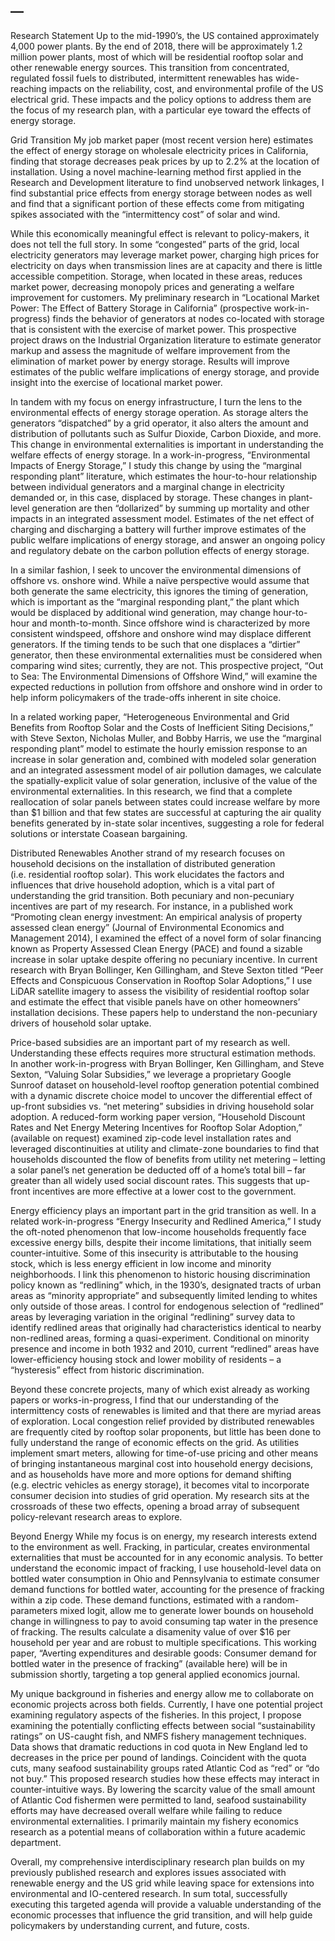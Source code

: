 ---
---


Research Statement
Up to the mid-1990’s, the US contained approximately 4,000 power plants. By the end of 2018, there will be approximately 1.2 million power plants, most of which will be residential rooftop solar and other renewable energy sources. This transition from concentrated, regulated fossil fuels to distributed, intermittent renewables has wide-reaching impacts on the reliability, cost, and environmental profile of the US electrical grid. These impacts and the policy options to address them are the focus of my research plan, with a particular eye toward the effects of energy storage.

Grid Transition
My job market paper (most recent version here) estimates the effect of energy storage on wholesale electricity prices in California, finding that storage decreases peak prices by up to 2.2% at the location of installation. Using a novel machine-learning method first applied in the Research and Development literature to find unobserved network linkages, I find substantial price effects from energy storage between nodes as well and find that a significant portion of these effects come from mitigating spikes associated with the “intermittency cost” of solar and wind.

While this economically meaningful effect is relevant to policy-makers, it does not tell the full story. In some “congested” parts of the grid, local electricity generators may leverage market power, charging high prices for electricity on days when transmission lines are at capacity and there is little accessible competition. Storage, when located in these areas, reduces market power, decreasing monopoly prices and generating a welfare improvement for customers. My preliminary research in “Locational Market Power: The Effect of Battery Storage in California” (prospective work-in-progress) finds the behavior of generators at nodes co-located with storage that is consistent with the exercise of market power. This prospective project draws on the Industrial Organization literature to estimate generator markup and assess the magnitude of welfare improvement from the elimination of market power by energy storage. Results will improve estimates of the public welfare implications of energy storage, and provide insight into the exercise of locational market power.

In tandem with my focus on energy infrastructure, I turn the lens to the environmental effects of energy storage operation. As storage alters the generators “dispatched” by a grid operator, it also alters the amount and distribution of pollutants such as Sulfur Dioxide, Carbon Dioxide, and more. This change in environmental externalities is important in understanding the welfare effects of energy storage. In a work-in-progress, “Environmental Impacts of Energy Storage,” I study this change by using the “marginal responding plant” literature, which estimates the hour-to-hour relationship between individual generators and a marginal change in electricity demanded or, in this case, displaced by storage. These changes in plant-level generation are then “dollarized” by summing up mortality and other impacts in an integrated assessment model. Estimates of the net effect of charging and discharging a battery will further improve estimates of the public welfare implications of energy storage, and answer an ongoing policy and regulatory debate on the carbon pollution effects of energy storage.

In a similar fashion, I seek to uncover the environmental dimensions of offshore vs. onshore wind. While a naïve perspective would assume that both generate the same electricity, this ignores the timing of generation, which is important as the “marginal responding plant,” the plant which would be displaced by additional wind generation, may change hour-to-hour and month-to-month. Since offshore wind is characterized by more consistent windspeed, offshore and onshore wind may displace different generators. If the timing tends to be such that one displaces a “dirtier” generator, then these environmental externalities must be considered when comparing wind sites; currently, they are not. This prospective project, “Out to Sea: The Environmental Dimensions of Offshore Wind,” will examine the expected reductions in pollution from offshore and onshore wind in order to help inform policymakers of the trade-offs inherent in site choice.

In a related working paper, “Heterogeneous Environmental and Grid Benefits from Rooftop Solar and the Costs of Inefficient Siting Decisions,” with Steve Sexton, Nicholas Muller, and Bobby Harris, we use the “marginal responding plant” model to estimate the hourly emission response to an increase in solar generation and, combined with modeled solar generation and an integrated assessment model of air pollution damages, we calculate the spatially-explicit value of solar generation, inclusive of the value of the environmental externalities. In this research, we find that a complete reallocation of solar panels between states could increase welfare by more than $1 billion and that few states are successful at capturing the air quality benefits generated by in-state solar incentives, suggesting a role for federal solutions or interstate Coasean bargaining.

Distributed Renewables
Another strand of my research focuses on household decisions on the installation of distributed generation (i.e. residential rooftop solar). This work elucidates the factors and influences that drive household adoption, which is a vital part of understanding the grid transition. Both pecuniary and non-pecuniary incentives are part of my research. For instance, in a published work “Promoting clean energy investment: An empirical analysis of property assessed clean energy” (Journal of Environmental Economics and Management 2014), I examined the effect of a novel form of solar financing known as Property Assessed Clean Energy (PACE) and found a sizable increase in solar uptake despite offering no pecuniary incentive. In current research with Bryan Bollinger, Ken Gillingham, and Steve Sexton titled “Peer Effects and Conspicuous Conservation in Rooftop Solar Adoptions,” I use LiDAR satellite imagery to assess the visibility of residential rooftop solar and estimate the effect that visible panels have on other homeowners’ installation decisions. These papers help to understand the non-pecuniary drivers of household solar uptake.

Price-based subsidies are an important part of my research as well. Understanding these effects requires more structural estimation methods. In another work-in-progress with Bryan Bollinger, Ken Gillingham, and Steve Sexton, “Valuing Solar Subsidies,” we leverage a proprietary Google Sunroof dataset on household-level rooftop generation potential combined with a dynamic discrete choice model to uncover the differential effect of up-front subsidies vs. “net metering” subsidies in driving household solar adoption. A reduced-form working paper version, “Household Discount Rates and Net Energy Metering Incentives for Rooftop Solar Adoption,” (available on request) examined zip-code level installation rates and leveraged discontinuities at utility and climate-zone boundaries to find that households discounted the flow of benefits from utility net metering – letting a solar panel’s net generation be deducted off of a home’s total bill – far greater than all widely used social discount rates. This suggests that up-front incentives are more effective at a lower cost to the government.

Energy efficiency plays an important part in the grid transition as well. In a related work-in-progress “Energy Insecurity and Redlined America,” I study the oft-noted phenomenon that low-income households frequently face excessive energy bills, despite their income limitations, that initially seem counter-intuitive. Some of this insecurity is attributable to the housing stock, which is less energy efficient in low income and minority neighborhoods. I link this phenomenon to historic housing discrimination policy known as “redlining” which, in the 1930’s, designated tracts of urban areas as “minority appropriate” and subsequently limited lending to whites only outside of those areas. I control for endogenous selection of “redlined” areas by leveraging variation in the original “redlining” survey data to identify redlined areas that originally had characteristics identical to nearby non-redlined areas, forming a quasi-experiment. Conditional on minority presence and income in both 1932 and 2010, current “redlined” areas have lower-efficiency housing stock and lower mobility of residents – a “hysteresis” effect from historic discrimination.

Beyond these concrete projects, many of which exist already as working papers or works-in-progress, I find that our understanding of the intermittency costs of renewables is limited and that there are myriad areas of exploration. Local congestion relief provided by distributed renewables are frequently cited by rooftop solar proponents, but little has been done to fully understand the range of economic effects on the grid. As utilities implement smart meters, allowing for time-of-use pricing and other means of bringing instantaneous marginal cost into household energy decisions, and as households have more and more options for demand shifting (e.g. electric vehicles as energy storage), it becomes vital to incorporate consumer decision into studies of grid operation. My research sits at the crossroads of these two effects, opening a broad array of subsequent policy-relevant research areas to explore.

Beyond Energy
While my focus is on energy, my research interests extend to the environment as well. Fracking, in particular, creates environmental externalities that must be accounted for in any economic analysis. To better understand the economic impact of fracking, I use household-level data on bottled water consumption in Ohio and Pennsylvania to estimate consumer demand functions for bottled water, accounting for the presence of fracking within a zip code. These demand functions, estimated with a random-parameters mixed logit, allow me to generate lower bounds on household change in willingness to pay to avoid consuming tap water in the presence of fracking. The results calculate a disamenity value of over $16 per household per year and are robust to multiple specifications. This working paper, “Averting expenditures and desirable goods: Consumer demand for bottled water in the presence of fracking” (available here) will be in submission shortly, targeting a top general applied economics journal.

My unique background in fisheries and energy allow me to collaborate on economic projects across both fields. Currently, I have one potential project examining regulatory aspects of the fisheries. In this project, I propose examining the potentially conflicting effects between social “sustainability ratings” on US-caught fish, and NMFS fishery management techniques. Data shows that dramatic reductions in cod quota in New England led to decreases in the price per pound of landings. Coincident with the quota cuts, many seafood sustainability groups rated Atlantic Cod as “red” or “do not buy.” This proposed research studies how these effects may interact in counter-intuitive ways. By lowering the scarcity value of the small amount of Atlantic Cod fishermen were permitted to land, seafood sustainability efforts may have decreased overall welfare while failing to reduce environmental externalities. I primarily maintain my fishery economics research as a potential means of collaboration within a future academic department.

Overall, my comprehensive interdisciplinary research plan builds on my previously published research and explores issues associated with renewable energy and the US grid while leaving space for extensions into environmental and IO-centered research. In sum total, successfully executing this targeted agenda will provide a valuable understanding of the economic processes that influence the grid transition, and will help guide policymakers by understanding current, and future, costs.